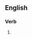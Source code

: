 {{also|mutâtes}}

==English==

===Verb===
{{head|en|verb form}}

# {{en-third-person singular of|mutate}}